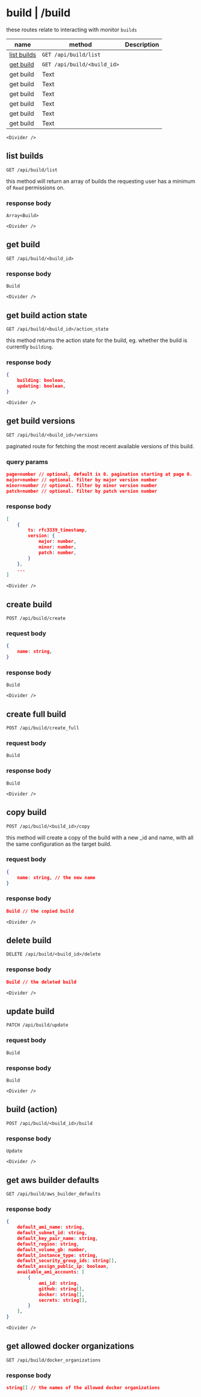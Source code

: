 
# build | /build

these routes relate to interacting with monitor `builds`

| name | method | Description |
| ---- | ------ | ----------- |
| [list builds](/api/build#list-builds) | `GET /api/build/list` |             |
| [get build](/api/build#get-build) | `GET /api/build/<build_id>` |             |
| get build   | Text        |             |
| get build   | Text        |             |
| get build   | Text        |             |
| get build   | Text        |             |
| get build   | Text        |             |
| get build   | Text        |             |

```mdx-code-block
<Divider />
```

## list builds
`GET /api/build/list`

this method will return an array of builds the requesting user has a minimum of `Read` permissions on.


### response body
```
Array<Build>
```

```mdx-code-block
<Divider />
```

## get build
`GET /api/build/<build_id>`

### response body
```
Build
```

```mdx-code-block
<Divider />
```

## get build action state
`GET /api/build/<build_id>/action_state`

this method returns the action state for the build, eg. whether the build is currently `building`.


### response body
```json
{
	building: boolean,
	updating: boolean,
}
```

```mdx-code-block
<Divider />
```

## get build versions
`GET /api/build/<build_id>/versions`

paginated route for fetching the most recent available versions of this build.

### query params
```json
page=number // optional, default is 0. pagination starting at page 0.
major=number // optional. filter by major version number
minor=number // optional. filter by minor version number
patch=number // optional. filter by patch version number
```

### response body
```json
[
	{ 
		ts: rfc3339_timestamp, 
		version: { 
			major: number,
			minor: number,
			patch: number,
		}
	},
	...
]
```

```mdx-code-block
<Divider />
```

## create build
`POST /api/build/create`


### request body
```json
{
	name: string,
}
```

### response body
```
Build
```

```mdx-code-block
<Divider />
```

## create full build
`POST /api/build/create_full`


### request body
```
Build
```

### response body
```
Build
```

```mdx-code-block
<Divider />
```

## copy build
`POST /api/build/<build_id>/copy`

this method will create a copy of the build with a new _id and name,
with all the same configuration as the target build.


### request body
```json
{
	name: string, // the new name
}
```

### response body
```json
Build // the copied build
```

```mdx-code-block
<Divider />
```

## delete build
`DELETE /api/build/<build_id>/delete`

### response body
```json
Build // the deleted build
```

```mdx-code-block
<Divider />
```

## update build
`PATCH /api/build/update`

### request body
```
Build
```

### response body
```
Build
```

```mdx-code-block
<Divider />
```

## build (action)
`POST /api/build/<build_id>/build`

### response body
```
Update
```

```mdx-code-block
<Divider />
```

## get aws builder defaults
`GET /api/build/aws_builder_defaults`

### response body
```json
{
	default_ami_name: string,
	default_subnet_id: string,
	default_key_pair_name: string,
	default_region: string,
	default_volume_gb: number,
	default_instance_type: string,
	default_security_group_ids: string[],
	default_assign_public_ip: boolean,
	available_ami_accounts: [
		{
			ami_id: string,
			github: string[],
			docker: string[],
			secrets: string[],
		}
	],
}
```

```mdx-code-block
<Divider />
```

## get allowed docker organizations
`GET /api/build/docker_organizations`

### response body
```json
string[] // the names of the allowed docker organizations
```